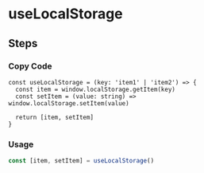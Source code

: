 
<BackTop />

# useLocalStorage

## Steps

<div className='steps'>

### Copy Code

```tsx filename="services/hooks/index.tsx"
const useLocalStorage = (key: 'item1' | 'item2') => {
  const item = window.localStorage.getItem(key)
  const setItem = (value: string) => window.localStorage.setItem(value)

  return [item, setItem]
}
```

### Usage

```ts
const [item, setItem] = useLocalStorage()
```

</div>

<Comment />

